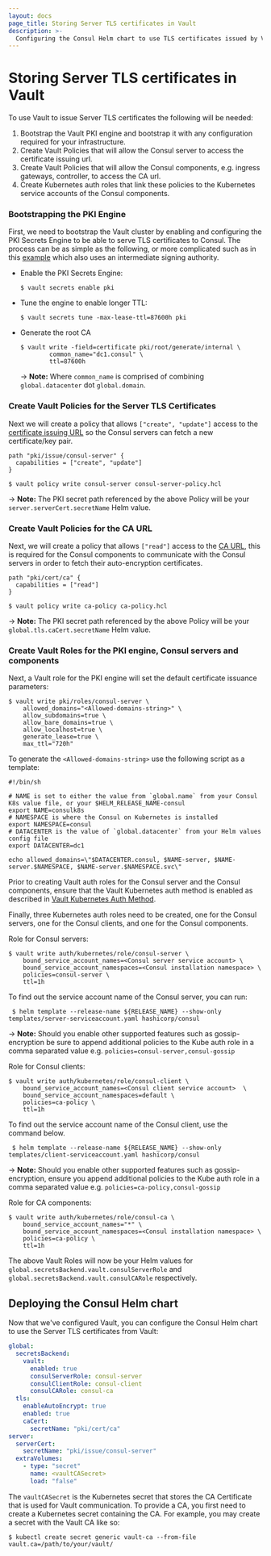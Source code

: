 ```yaml
---
layout: docs
page_title: Storing Server TLS certificates in Vault
description: >-
  Configuring the Consul Helm chart to use TLS certificates issued by Vault for the Consul server.
---
```


# Storing Server TLS certificates in Vault

To use Vault to issue Server TLS certificates the following will be needed:

1. Bootstrap the Vault PKI engine and bootstrap it with any configuration required for your infrastructure.
1. Create Vault Policies that will allow the Consul server to access the certificate issuing url.
1. Create Vault Policies that will allow the Consul components, e.g. ingress gateways, controller, to access the CA url.
1. Create Kubernetes auth roles that link these policies to the Kubernetes service accounts of the Consul components.

### Bootstrapping the PKI Engine

First, we need to bootstrap the Vault cluster by enabling and configuring the PKI Secrets Engine to be able to serve
TLS certificates to Consul. The process can be as simple as the following, or more complicated such as in this [example](https://learn.hashicorp.com/tutorials/consul/vault-pki-consul-secure-tls)
which also uses an intermediate signing authority.

* Enable the PKI Secrets Engine:

  ```shell-session
  $ vault secrets enable pki
  ```

* Tune the engine to enable longer TTL:

  ```shell-session
  $ vault secrets tune -max-lease-ttl=87600h pki
  ```

* Generate the root CA

  ```shell-session
  $ vault write -field=certificate pki/root/generate/internal \
          common_name="dc1.consul" \
          ttl=87600h
  ```

  -> **Note:** Where `common_name` is comprised of combining `global.datacenter` dot `global.domain`.

### Create Vault Policies for the Server TLS Certificates

Next we will create a policy that allows `["create", "update"]` access to the
[certificate issuing URL](https://www.vaultproject.io/api/secret/pki#generate-certificate) so the Consul servers can
fetch a new certificate/key pair.

<CodeBlockConfig filename="consul-server-policy.hcl">

```HCL
path "pki/issue/consul-server" {
  capabilities = ["create", "update"]
}
```

</CodeBlockConfig>

```shell-session
$ vault policy write consul-server consul-server-policy.hcl
```

-> **Note:** The PKI secret path referenced by the above Policy will be your `server.serverCert.secretName` Helm value.

### Create Vault Policies for the CA URL

Next, we will create a policy that allows `["read"]` access to the [CA URL](https://www.vaultproject.io/api/secret/pki#read-certificate),
this is required for the Consul components to communicate with the Consul servers in order to fetch their auto-encryption certificates.

<CodeBlockConfig filename="ca-policy.hcl">

```HCL
path "pki/cert/ca" {
  capabilities = ["read"]
}
```

</CodeBlockConfig>

```shell-session
$ vault policy write ca-policy ca-policy.hcl
```

-> **Note:** The PKI secret path referenced by the above Policy will be your `global.tls.caCert.secretName` Helm value.

### Create Vault Roles for the PKI engine, Consul servers and components

Next, a Vault role for the PKI engine will set the default certificate issuance parameters:

```shell-session
$ vault write pki/roles/consul-server \
    allowed_domains="<Allowed-domains-string>" \
    allow_subdomains=true \
    allow_bare_domains=true \
    allow_localhost=true \
    generate_lease=true \
    max_ttl="720h"
```

To generate the `<Allowed-domains-string>` use the following script as a template:

```shell-session
#!/bin/sh

# NAME is set to either the value from `global.name` from your Consul K8s value file, or your $HELM_RELEASE_NAME-consul
export NAME=consulk8s
# NAMESPACE is where the Consul on Kubernetes is installed
export NAMESPACE=consul
# DATACENTER is the value of `global.datacenter` from your Helm values config file
export DATACENTER=dc1

echo allowed_domains=\"$DATACENTER.consul, $NAME-server, $NAME-server.$NAMESPACE, $NAME-server.$NAMESPACE.svc\"
```

Prior to creating Vault auth roles for the Consul server and the Consul components, ensure that the Vault Kubernetes auth method is enabled as described in [Vault Kubernetes Auth Method](/docs/k8s/installation/vault#vault-kubernetes-auth-method).

Finally, three Kubernetes auth roles need to be created, one for the Consul servers, one for the Consul clients, and one for the Consul components.

Role for Consul servers:
```shell-session
$ vault write auth/kubernetes/role/consul-server \
    bound_service_account_names=<Consul server service account> \
    bound_service_account_namespaces=<Consul installation namespace> \
    policies=consul-server \
    ttl=1h
```

To find out the service account name of the Consul server,
you can run:

```shell-session
 $ helm template --release-name ${RELEASE_NAME} --show-only templates/server-serviceaccount.yaml hashicorp/consul
```

-> **Note:** Should you enable other supported features such as gossip-encryption be sure to append additional policies to
the Kube auth role in a comma separated value e.g. `policies=consul-server,consul-gossip`

Role for Consul clients:

```shell-session
$ vault write auth/kubernetes/role/consul-client \
    bound_service_account_names=<Consul client service account>  \
    bound_service_account_namespaces=default \
    policies=ca-policy \
    ttl=1h
```

To find out the service account name of the Consul client, use the command below.
```shell-session
 $ helm template --release-name ${RELEASE_NAME} --show-only templates/client-serviceaccount.yaml hashicorp/consul
```

-> **Note:** Should you enable other supported features such as gossip-encryption, ensure you append additional policies to
the Kube auth role in a comma separated value e.g.  `policies=ca-policy,consul-gossip`

Role for CA components:
```shell-session
$ vault write auth/kubernetes/role/consul-ca \
    bound_service_account_names="*" \
    bound_service_account_namespaces=<Consul installation namespace> \
    policies=ca-policy \
    ttl=1h
```

The above Vault Roles will now be your Helm values for `global.secretsBackend.vault.consulServerRole` and
`global.secretsBackend.vault.consulCARole` respectively.

## Deploying the Consul Helm chart

Now that we've configured Vault, you can configure the Consul Helm chart to
use the Server TLS certificates from Vault:

<CodeBlockConfig filename="values.yaml">

```yaml
global:
  secretsBackend:
    vault:
      enabled: true
      consulServerRole: consul-server
      consulClientRole: consul-client
      consulCARole: consul-ca
  tls:
    enableAutoEncrypt: true
    enabled: true
    caCert:
      secretName: "pki/cert/ca"
server:
  serverCert:
    secretName: "pki/issue/consul-server"
  extraVolumes:
    - type: "secret"
      name: <vaultCASecret>
      load: "false"
```

</CodeBlockConfig>

The `vaultCASecret` is the Kubernetes secret that stores the CA Certificate that is used for Vault communication. To provide a CA, you first need to create a Kubernetes secret containing the CA. For example, you may create a secret with the Vault CA like so:

```shell-session
$ kubectl create secret generic vault-ca --from-file vault.ca=/path/to/your/vault/
```
